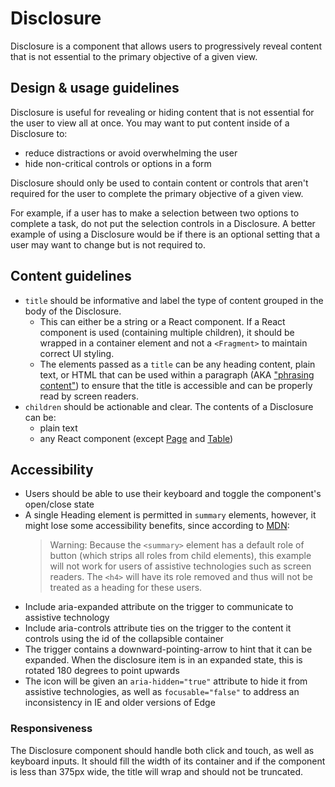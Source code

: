 
<Meta
  title="Components/Layouts and Structure/Disclosure"
  component={Disclosure}
/>

# Disclosure

Disclosure is a component that allows users to progressively reveal content that
is not essential to the primary objective of a given view.

## Design & usage guidelines

Disclosure is useful for revealing or hiding content that is not essential for
the user to view all at once. You may want to put content inside of a Disclosure
to:

- reduce distractions or avoid overwhelming the user
- hide non-critical controls or options in a form

Disclosure should only be used to contain content or controls that aren't
required for the user to complete the primary objective of a given view.

For example, if a user has to make a selection between two options to complete a
task, do not put the selection controls in a Disclosure. A better example of
using a Disclosure would be if there is an optional setting that a user may want
to change but is not required to.

## Content guidelines

- `title` should be informative and label the type of content grouped in the
  body of the Disclosure.
  - This can either be a string or a React component. If a React component is
    used (containing multiple children), it should be wrapped in a container
    element and not a `<Fragment>` to maintain correct UI styling.
  - The elements passed as a `title` can be any heading content, plain text, or
    HTML that can be used within a paragraph (AKA
    ["phrasing content"](https://developer.mozilla.org/en-US/docs/Web/HTML/Content_categories#phrasing_content))
    to ensure that the title is accessible and can be properly read by screen
    readers.
- `children` should be actionable and clear. The contents of a Disclosure can
  be:
  - plain text
  - any React component (except
    [Page](../?path=/docs/components-layouts-and-structure-page--docs) and
    [Table](../?path=/docs/components-lists-and-tables-table--docs))

## Accessibility

- Users should be able to use their keyboard and toggle the component's
  open/close state
- A single Heading element is permitted in `summary` elements, however, it might
  lose some accessibility benefits, since according to
  [MDN](https://developer.mozilla.org/en-US/docs/Web/HTML/Element/summary#summaries_as_headings):
  > Warning: Because the `<summary>` element has a default role of button (which
  > strips all roles from child elements), this example will not work for users
  > of assistive technologies such as screen readers. The `<h4>` will have its
  > role removed and thus will not be treated as a heading for these users.
- Include aria-expanded attribute on the trigger to communicate to assistive
  technology
- Include aria-controls attribute ties on the trigger to the content it controls
  using the id of the collapsible container
- The trigger contains a downward-pointing-arrow to hint that it can be
  expanded. When the disclosure item is in an expanded state, this is rotated
  180 degrees to point upwards
- The icon will be given an `aria-hidden="true"` attribute to hide it from
  assistive technologies, as well as `focusable="false"` to address an
  inconsistency in IE and older versions of Edge

### Responsiveness

The Disclosure component should handle both click and touch, as well as keyboard
inputs. It should fill the width of its container and if the component is less
than 375px wide, the title will wrap and should not be truncated.
